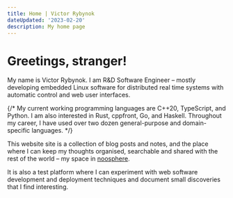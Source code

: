 ```yaml
---
title: Home | Victor Rybynok
dateUpdated: '2023-02-20'
description: My home page
---
```


# Greetings, stranger!

My name is Victor Rybynok. I am R&D Software Engineer&nbsp;– mostly developing
embedded Linux software for distributed real time systems with automatic control
and web user interfaces.

{/*
My current working programming languages are C++20, TypeScript, and Python. I am
also interested in Rust, cppfront, Go, and Haskell. Throughout my career, I have
used over two dozen general-purpose and domain-specific languages.
*/}

This website site is a collection of blog posts and notes, and the place where I
can keep my thoughts organised, searchable and shared with the rest of the
world&nbsp;– my space in [noosphere](https://en.wikipedia.org/wiki/Noosphere).

It is also a test platform where I can experiment with web software development
and deployment techniques and document small discoveries that I find
interesting.
